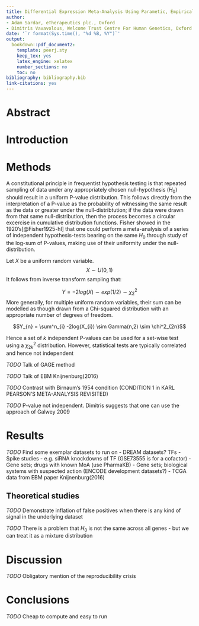 ```yaml
---
title: Differential Expression Meta-Analysis Using Parametic, Empirically-Derived P Value Distributions
author: 
- Adam Sardar, eTherapeutics plc., Oxford
- Dimitris Vavavolous, Welcome Trust Centre For Human Genetics, Oxford
date: '`r format(Sys.time(), "%d %B, %Y")`'
output:
  bookdown::pdf_document2:
    template: peerj.sty
    keep_tex: yes
    latex_engine: xelatex
    number_sections: no
    toc: no
bibliography: bibliography.bib
link-citations: yes
---
```


# Abstract

# Introduction

# Methods

A constitutional principle in frequentist hypothesis testing is that repeated sampling of data under any appropriately chosen null-hypothesis ($H_{0}$) should result in a uniform P-value distribution. This follows directly from the interpretation of a P-value as the probability of witnessing the same result as the data or greater under the null-distribtution; if the data were drawn from that same null-distribution, then the process becomes a circular excercise in cumulative distribution functions. Fisher showed in the 1920's[@Fisher1925-hl] that one could perform a meta-analysis of a series of independent hypothesis-tests bearing on the same $H_{0}$ through study of the log-sum of P-values, making use of their uniformity under the null-distribution.

Let $X$ be a uniform random variable.
$$X \sim U \left(0,1 \right)$$
It follows from inverse transform sampling that:

$$Y = -2log(X) \sim exp(1/2) \sim \chi^2_{2}$$
More generally, for multiple uniform random variables, their sum can be modelled as though drawn from a Chi-squared distribution with an appropriate number of degrees of freedom.

$$Y_{n} = \sum^n_{i} -2log(X_{i}) \sim Gamma(n,2) \sim \chi^2_{2n}$$

Hence a set of $k$ independent P-values can be used for a set-wise test using a $\chi^2_{2k}$ distribution. However, statistical tests are typically correlated and hence not independent

*TODO* Talk of GAGE method

*TODO* Talk of EBM Knijnenburg(2016)

*TODO* Contrast with Birnaum's 1954 condition (CONDITION 1 in KARL PEARSON’S META-ANALYSIS REVISITED)

*TODO* P-value not independent. Dimitris suggests that one can use the approach of Galwey 2009

# Results

*TODO* Find some exemplar datasets to run on
  - DREAM datasets? TFs
  - Spike studies - e.g. siRNA knockdowns of TF (GSE73555 is for a cofactor)
  - Gene sets; drugs with known MoA (use PharmaKB)
  - Gene sets; biological systems with suspected action (ENCODE development datasets?)
  - TCGA data from EBM paper Knijnenburg(2016)

## Theoretical studies

*TODO* Demonstrate inflation of false positives when there is any kind of signal in the underlying dataset

*TODO* There is a problem that $H_{0}$ is not the same across all genes - but we can treat it as a mixture distribution

# Discussion

*TODO* Obligatory mention of the reproducibility crisis

# Conclusions

*TODO* Cheap to compute and easy to run
